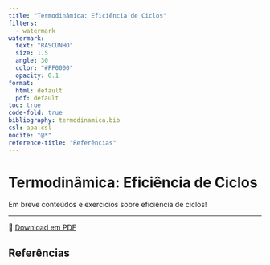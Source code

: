 ```yaml
---
title: "Termodinâmica: Eficiência de Ciclos"
filters:
  - watermark
watermark:
  text: "RASCUNHO"
  size: 1.5
  angle: 30
  color: "#FF0000"
  opacity: 0.1
format:
  html: default
  pdf: default
toc: true
code-fold: true
bibliography: termodinamica.bib
csl: apa.csl
nocite: "@*"
reference-title: "Referências"
---
```


# Termodinâmica: Eficiência de Ciclos

Em breve conteúdos e exercícios sobre eficiência de ciclos!

---

📄 [Download em PDF](./eficiencia-ciclos.pdf){target="_blank"}

## Referências

